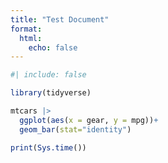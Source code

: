 ```yaml
---
title: "Test Document"
format: 
  html:
    echo: false
---
```


```r
#| include: false

library(tidyverse)
```

```r
mtcars |> 
  ggplot(aes(x = gear, y = mpg))+
  geom_bar(stat="identity")

print(Sys.time())
```
